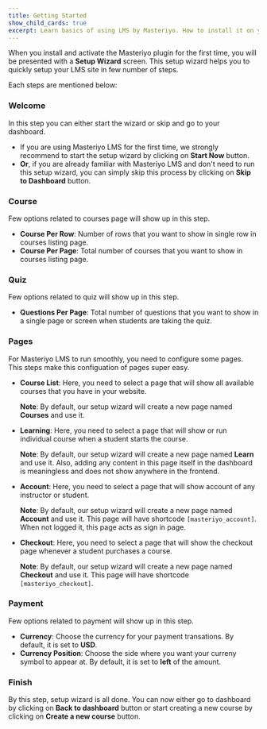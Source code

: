 ```yaml
---
title: Getting Started
show_child_cards: true
excerpt: Learn basics of using LMS by Masteriyo. How to install it on your WordPress setup.
---
```


When you install and activate the Masteriyo plugin for the first time, you will be presented with a **Setup Wizard** screen. This setup wizard helps you to quickly setup your LMS site in few number of steps.

Each steps are mentioned below:

### Welcome

In this step you can either start the wizard or skip and go to your dashboard.

- If you are using Masteriyo LMS for the first time, we strongly recommend to start the setup wizard by clicking on **Start Now** button.
- **Or**, if you are already familiar with Masteriyo LMS and don't need to run this setup wizard, you can simply skip this process by clicking on **Skip to Dashboard** button.

### Course

Few options related to courses page will show up in this step.

- **Course Per Row**: Number of rows that you want to show in single row in courses listing page.
- **Course Per Page**: Total number of courses that you want to show in courses listing page.

### Quiz

Few options related to quiz will show up in this step.

- **Questions Per Page**: Total number of questions that you want to show in a single page or screen when students are taking the quiz.

### Pages

For Masteriyo LMS to run smoothly, you need to configure some pages. This steps make this configuation of pages super easy.

- **Course List**: Here, you need to select a page that will show all available courses that you have in your website.

  **Note**: By default, our setup wizard will create a new page named **Courses** and use it.

- **Learning**: Here, you need to select a page that will show or run individual course when a student starts the course.

  **Note**: By default, our setup wizard will create a new page named **Learn** and use it. Also, adding any content in this page itself in the dashboard is meaningless and does not show anywhere in the frontend.

- **Account**: Here, you need to select a page that will show account of any instructor or student.

  **Note**: By default, our setup wizard will create a new page named **Account** and use it. This page will have shortcode `[masteriyo_account]`. When not logged it, this page acts as sign in page.

- **Checkout**: Here, you need to select a page that will show the checkout page whenever a student purchases a course.

  **Note**: By default, our setup wizard will create a new page named **Checkout** and use it. This page will have shortcode `[masteriyo_checkout]`.

### Payment

Few options related to payment will show up in this step.

- **Currency**: Choose the currency for your payment transations. By default, it is set to **USD**.
- **Currency Position**: Choose the side where you want your curreny symbol to appear at. By default, it is set to **left** of the amount.

### Finish

By this step, setup wizard is all done. You can now either go to dashboard by clicking on **Back to dashboard** button or start creating a new course by clicking on **Create a new course** button.

